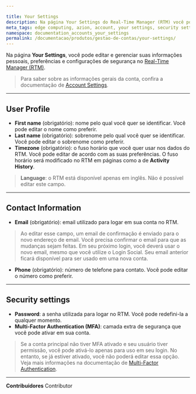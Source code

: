 ```yaml
---

title: Your Settings
description: Na página Your Settings do Real-Time Manager (RTM) você pode editar suas informações pessoais. 
meta_tags: edge computing, azion, account, your settings, security settings
namespace: documentation_accounts_your_settings
permalink: /documentacao/produtos/gestao-de-contas/your-settings/
---
```


Na página **Your Settings**, você pode editar e gerenciar suas informações pessoais, preferências e configurações de segurança no [Real-Time Manager (RTM)](https://console.azion.com/).

> Para saber sobre as informações gerais da conta, confira a documentação de [Account Settings](/pt-br/documentacao/produtos/gestao-de-contas/account-settings/).

--- 

## User Profile
- **First name** (obrigatório): nome pelo qual você quer se identificar. Você pode editar o nome como preferir.
- **Last name** (obrigatório): sobrenome pelo qual você quer se identificar. Você pode editar o sobrenome como preferir.
- **Timezone** (obrigatório): o fuso horário que você quer usar nos dados do RTM. Você pode editar de acordo com as suas preferências. O fuso horário será modificado no RTM em páginas como a de **Activity History**.

> **Language**: o RTM está disponível apenas em inglês. Não é possível editar este campo.

---

## Contact Information 

- **Email** (obrigatório): email utilizado para logar em sua conta no RTM. 

> Ao editar esse campo, um email de confirmação é enviado para o novo endereço de email. Você precisa confirmar o email para que as mudanças sejam feitas. Em seu próximo login, você deverá usar o novo email, mesmo que você utilize o Login Social. Seu email anterior ficará disponível para ser usado em uma nova conta.

- **Phone** (obrigatório): número de telefone para contato. Você pode editar o número como preferir.

---

## Security settings

- **Password**: a senha utilizada para logar no RTM. Você pode redefini-la a qualquer momento. 
- **Multi-Factor Authentication (MFA)**: camada extra de segurança que você pode ativar em sua conta.

> Se a conta principal não tiver MFA ativado e seu usuário tiver permissão, você pode ativá-lo apenas para uso em seu login. No entanto, se já estiver ativado, você não poderá editar essa opção. Veja mais informações na documentação de [Multi-Factor Authentication](/pt-br/documentacao/produtos/gestao-de-contas/multi-factor-authentication/).





---


**Contribuidores** <ContributorList>Contributor</ContributorList>
